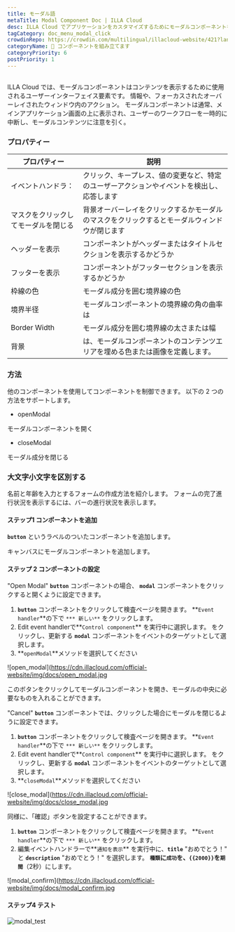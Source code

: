 ```yaml
---
title: モーダル語
metaTitle: Modal Component Doc | ILLA Cloud
desc: ILLA Cloud でアプリケーションをカスタマイズするためにモーダルコンポーネントを使用する方法を学びます。
tagCategory: doc_menu_modal_click
crowdinRepo: https://crowdin.com/multilingual/illacloud-website/421?languages=ja&filter=basic&value=0
categoryName: 🧬 コンポーネントを組み立てます
categoryPriority: 6
postPriority: 1
---
```


## <h2 hidden>モーダルとは？</h2>

ILLA Cloud では、モーダルコンポーネントはコンテンツを表示するために使用されるユーザーインターフェイス要素です。 情報や、フォーカスされたオーバーレイされたウィンドウ内のアクション。 モーダルコンポーネントは通常、メインアプリケーション画面の上に表示され、ユーザーのワークフローを一時的に中断し、モーダルコンテンツに注意を引く。

### プロパティー

| プロパティー                    | 説明                                                                                            |
| ------------------------- | --------------------------------------------------------------------------------------------- |
| イベントハンドラ：                 | クリック、キープレス、値の変更など、特定のユーザーアクションやイベントを検出し、応答します                                                 |
| マスクをクリックしてモーダルを閉じる        | 背景オーバーレイをクリックするかモーダルのマスクをクリックするとモーダルウィンドウが閉じます                                                |
| ヘッダーを表示                   | コンポーネントがヘッダーまたはタイトルセクションを表示するかどうか                                                             |
| フッターを表示                   | コンポーネントがフッターセクションを表示するかどうか                                                                    |
| 枠線の色                      | モーダル成分を囲む境界線の色                                                                                |
| 境界半径                      | モーダルコンポーネントの境界線の角の曲率は                                                                         |
| Border Width              | モーダル成分を囲む境界線の太さまたは幅                                                                           |
| 背景                        | は、モーダルコンポーネントのコンテンツエリアを埋める色または画像を定義します。                                                       |

### 方法

他のコンポーネントを使用してコンポーネントを制御できます。 以下の 2 つの方法をサポートします。

-   openModal

モーダルコンポーネントを開く

-   closeModal

モーダル成分を閉じる

### 大文字小文字を区別する

名前と年齢を入力とするフォームの作成方法を紹介します。 フォームの完了進行状況を表示するには、バーの進行状況を表示します。

#### ステップ1 コンポーネントを追加

**`button`** というラベルのついたコンポーネントを追加します。

キャンバスにモーダルコンポーネントを追加します。

#### ステップ 2 コンポーネントの設定

"Open Modal" **`button`** コンポーネントの場合、 **`modal`** コンポーネントをクリックすると開くように設定できます。

1.  **`button`** コンポーネントをクリックして検査ページを開きます。 **`Event handler`**の下で `*** 新しい**` をクリックします。
2.  Edit event handlerで**`Control component`** を実行中に選択します。 をクリックし、更新する **`modal`** コンポーネントをイベントのターゲットとして選択します。
3.  **`openModal`**メソッドを選択してください

![open_modal]\(https://cdn.illacloud.com/official-website/img/docs/open_modal.jpg

このボタンをクリックしてモーダルコンポーネントを開き、モーダルの中央に必要なものを入れることができます。

"Cancel" **`button`** コンポーネントでは、クリックした場合にモーダルを閉じるように設定できます。

1.  **`button`** コンポーネントをクリックして検査ページを開きます。 **`Event handler`**の下で `*** 新しい**` をクリックします。
2.  Edit event handlerで**`Control component`** を実行中に選択します。 をクリックし、更新する **`modal`** コンポーネントをイベントのターゲットとして選択します。
3.  **`closeModal`**メソッドを選択してください

![close_modal]\(https://cdn.illacloud.com/official-website/img/docs/close_modal.jpg

同様に、「確認」ボタンを設定することができます。

1.  **`button`** コンポーネントをクリックして検査ページを開きます。 **`Event handler`**の下で `*** 新しい**` をクリックします。
2.  編集イベントハンドラーで**`通知を表示`** を実行中に、**`title`** "おめでとう！" と **`description`** "おめでとう！" を選択します。 **`種類`**に`成功`を、`{{2000}}`を**`期間`**（2秒）にします。

![modal_confirm]\(https://cdn.illacloud.com/official-website/img/docs/modal_confirm.jpg

#### ステップ4 テスト

![modal_test](https://cdn.illacloud.com/official-website/img/docs/modal_test.gif)

